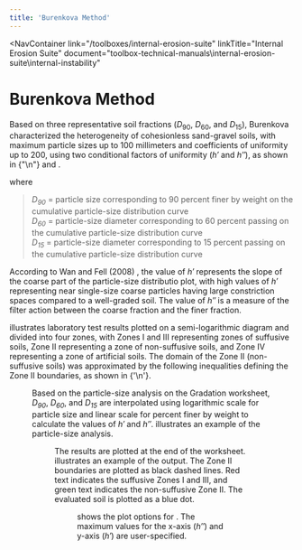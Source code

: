 ```yaml
---
title: 'Burenkova Method'
---
```



<NavContainer
link="/toolboxes/internal-erosion-suite"
linkTitle="Internal Erosion Suite"
document="toolbox-technical-manuals\internal-erosion-suite\internal-instability"

> </NavContainer>

# Burenkova Method

Based on three representative soil fractions (<em>D</em><sub>90</sub>, <em>D</em><sub>60</sub>, and <em>D</em><sub>15</sub>),
Burenkova <Citation citationKey="Burenkova1993" /> characterized the heterogeneity of cohesionless sand-gravel soils, with maximum particle sizes up to
100 millimeters and coefficients of uniformity up to 200, using two conditional factors of uniformity (<em>h′</em> and <em>h″</em>), as shown in
{"\n"}<EquationReference equationKey="equation-3" /> and <EquationReference equationKey="equation-4" />.

<Equation equationKey="equation-3" equation="h'=\frac{D_{90}}{D_{60}}" />

<Equation equationKey="equation-4" equation="h''=\frac{D_{90}}{D_{10}}" />

where

> <em>D<sub>90</sub></em> = particle size corresponding to 90 percent finer by weight on the cumulative particle-size distribution curve  
> <em>D<sub>60</sub></em> = particle-size diameter corresponding to 60 percent passing on the cumulative particle-size distribution curve  
> <em>D<sub>15</sub></em> = particle-size diameter corresponding to 15 percent passing on the cumulative particle-size distribution curve

According to Wan and Fell (2008) <Citation citationKey="Wan2008" />, the value of <em>h′</em> represents the slope of the coarse part of the particle-size
distributio plot, with high values of <em>h′</em> representing near single-size coarse particles having large constriction spaces compared to a
well-graded soil. The value of <em>h″</em> is a measure of the filter action between the coarse fraction and the finer fraction.

<FigReference figKey="figure-20" /> illustrates laboratory test results plotted on a
semi-logarithmic diagram and divided into four zones, with Zones I and III representing zones of
suffusive soils, Zone II representing a zone of non-suffusive soils, and Zone IV representing a zone
of artificial soils. The domain of the Zone II (non-suffusive soils) was approximated by the
following inequalities defining the Zone II boundaries, as shown in
{'\n'}<EquationReference equationKey="equation-5" />.

<Equation equationKey="equation-5" equation="0.76 log⁡(h'') + 1< h'< 1.86 log⁡(h'') + 1" />

<Figure
  figKey="figure-20"
  src="figures\toolbox-technical-manuals\internal-erosion-suite\internal-instability\v1.0\figures\figure20.png"
  alt="Burenkova Method worksheet: Graphical output."
  caption="Burenkova Method worksheet: Graphical output."
/>

Based on the particle-size analysis on the Gradation worksheet, <em>D<sub>90</sub></em>, <em>D<sub>60</sub></em>, and <em>D<sub>15</sub></em> are
interpolated using logarithmic scale for particle size and linear scale for percent finer by weight to calculate the values of <em>h′</em>
and <em>h″</em>. <FigReference figKey="figure-21" /> illustrates an example of the particle-size analysis.

<Figure
  figKey="figure-21"
  src="figures\toolbox-technical-manuals\internal-erosion-suite\internal-instability\v1.0\figures\figure21.png"
  alt="Burenkova Method worksheet: Plot options."
  caption="Burenkova Method worksheet: Plot options."
/>

The results are plotted at the end of the worksheet. <FigReference figKey="figure-22" /> illustrates an example of the output. The Zone II boundaries
are plotted as black dashed lines. Red text indicates the suffusive Zones I and III, and green text indicates the non-suffusive Zone II. The
evaluated soil is plotted as a blue dot.

<Figure
  figKey="figure-22"
  src="figures\toolbox-technical-manuals\internal-erosion-suite\internal-instability\v1.0\figures\figure22.png"
  alt="Probability of internal instability for silt-sand-gravel soil and clay-silt-sand-gravel soils of limited clay content and plasticity (after Wan and Fell 2004)."
  caption="Probability of internal instability for silt-sand-gravel soil and clay-silt-sand-gravel soils of limited clay content and plasticity (after Wan and Fell 2004)."
/>

<FigReference figKey="figure-23" /> shows the plot options for <FigReference figKey="figure-22" />.
The maximum values for the x-axis (<em>h″</em>) and y-axis (<em>h′</em>) are user-specified.

<Figure
  figKey="figure-23"
  src="figures\toolbox-technical-manuals\internal-erosion-suite\internal-instability\v1.0\figures\figure23.png"
  alt="Probability of internal instability for sand-gravel soils with less than 10 percent non-plastic fines (after Wan and Fell 2004)."
  caption="Probability of internal instability for sand-gravel soils with less than 10 percent non-plastic fines (after Wan and Fell 2004)."
/>

<CitationFootnote />
